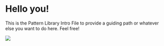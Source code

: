 
<Meta title="Library Example/Intro" />

<style>{`
  .box {
    margin: 2rem 0;
    padding: 2rem;
    background: rgba(233,233,233,0.7);
    border-radius: 3px;
  }
`}</style>

# Hello you!

<div class="box">
  This is the Pattern Library Intro File to provide a guiding path or whatever else you want to do here. Feel free!
</div>

![](https://media.giphy.com/media/yJFeycRK2DB4c/giphy.gif)